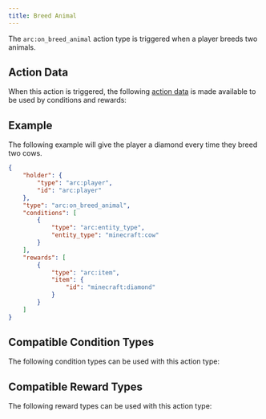 ```yaml
---
title: Breed Animal
---
```



The `arc:on_breed_animal` action type is triggered when a player breeds two animals.

## Action Data

When this action is triggered, the following [action data](/docs/arc/wiki/action_data/index.mdx) is made available to be used by conditions and rewards:

<ActionDataTable actionType="breed_animal" />

## Example

The following example will give the player a diamond every time they breed two cows.

```json title="data/my_datapack/arc/diamond_for_breeding_cows.json"
{
    "holder": {
        "type": "arc:player",
        "id": "arc:player"
    },
    "type": "arc:on_breed_animal",
    "conditions": [
        {
            "type": "arc:entity_type",
            "entity_type": "minecraft:cow"
        }
    ],
    "rewards": [
        {
            "type": "arc:item",
            "item": {
                "id": "minecraft:diamond"
            }
        }
    ]
}
```

## Compatible Condition Types

The following condition types can be used with this action type:

<CompatibleConditionTypes actionType="breed_animal" />

## Compatible Reward Types

The following reward types can be used with this action type:

<CompatibleRewardTypes actionType="breed_animal" />
